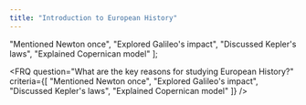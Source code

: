 ```yaml
---
title: "Introduction to European History"
---
```




  "Mentioned Newton once",
  "Explored Galileo's impact",
  "Discussed Kepler's laws",
  "Explained Copernican model"
];

<FRQ 
  question="What are the key reasons for studying European History?" 
  criteria={[
    "Mentioned Newton once",
    "Explored Galileo's impact",
    "Discussed Kepler's laws",
    "Explained Copernican model"
  ]}
/>
